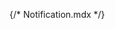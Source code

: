 {/* Notification.mdx */}



<Meta of={NotificationStories} />
<Title />
	
`` import { Notification } from '@nds_core/nds' ``

A banner that highlights important messages.

### Usage criteria

A banner that highlights important messages.

Notifications are used to let users know:

- System status such as an error or outage
- Their actions have triggered a change such as confirmation of a payment
- Information such as letting the user know they have almost used all their data

Colours help indicate the type of message. For errors use a red background. 
For other notifications use grey. Lastly, if the message is promotional use branded colours. 
These are reflected in code via the variant prop, and the background colour will change to match the desiered variant. 
For example, the error variant will produce a red background.
# Minimal implementation

<Primary />

## Inputs

The component accepts the following inputs (props):

<Controls />

--- 

## Additional variations

Listed below are additional variations of the component.

<Stories />